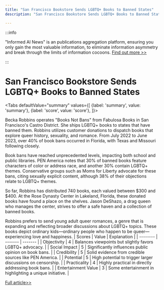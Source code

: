 ```yaml
---
title: "San Francisco Bookstore Sends LGBTQ+ Books to Banned States"
description: "San Francisco Bookstore Sends LGBTQ+ Books to Banned States"

---
```



:::info

"Informed AI News" is an publications aggregation platform, ensuring you only gain the most valuable information, to eliminate information asymmetry and break through the limits of information cocoons.  [Find out more >>](/)

:::

# San Francisco Bookstore Sends LGBTQ+ Books to Banned States


<Tabs
	defaultValue="summary"
	values={[
	{label: 'summary', value: 'summary'},
	{label: 'score', value: 'score'},
]}>
<TabItem value="summary">


Becka Robbins operates "Books Not Bans" from Fabulosa Books in San Francisco's Castro District. She ships LGBTQ+ books to states that have banned them. Robbins utilizes customer donations to dispatch books that explore queer history, sexuality, and romance. From July 2022 to June 2023, over 40% of book bans occurred in Florida, with Texas and Missouri following closely.

Book bans have reached unprecedented levels, impacting both school and public libraries. PEN America notes that 30% of banned books feature characters of color or address race, and another 30% contain LGBTQ+ themes. Conservative groups such as Moms for Liberty advocate for these bans, citing sexually explicit content, although 38% of their objections relate to LGBTQ+ themes.

So far, Robbins has distributed 740 books, each valued between $300 and $400. At the Rose Dynasty Center in Lakeland, Florida, these donated books have found a place on the shelves. Jason DeShazo, a drag queen who manages the center, strives to offer a safe haven and a collection of banned books.

Robbins prefers to send young adult queer romances, a genre that is expanding and reflecting broader discussions about LGBTQ+ topics. These books depict ordinary kids—ordinary people who happen to be queer—experiencing love and happiness.
</TabItem>
<TabItem value="score">
	| Scores     | Value   | Explanation |
	| -------- | ------- | ------- |
	| Objectivity  | 4    | Balances viewpoints but slightly favors LGBTQ+ advocacy.    |
	| Social Impact | 5     | Significantly influences public opinion on book bans.    |
	| Credibility    | 5    | Solid evidence from credible sources like PEN America.    |
	| Potential    | 5    | High potential to trigger larger discussions on censorship.    |
	| Practicality    | 4    | Highly practical in directly addressing book bans.    |
	| Entertainment Value    | 3    | Some entertainment in highlighting a unique initiative.    |
</TabItem>
</Tabs>

[Full article>>](https://apnews.com/article/san-francisco-store-sharing-banned-books-46dd1af3451a8cf82c15fbe682acc83a)
